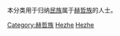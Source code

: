本分类用于归纳[[民族|民族]]属于[[赫哲族|赫哲族]]的人士。

[[Category:赫哲族|Category:赫哲族]]
[[Category:各族群中國人|Hezhe]]
[[Category:東北各族裔人物|Hezhe]]